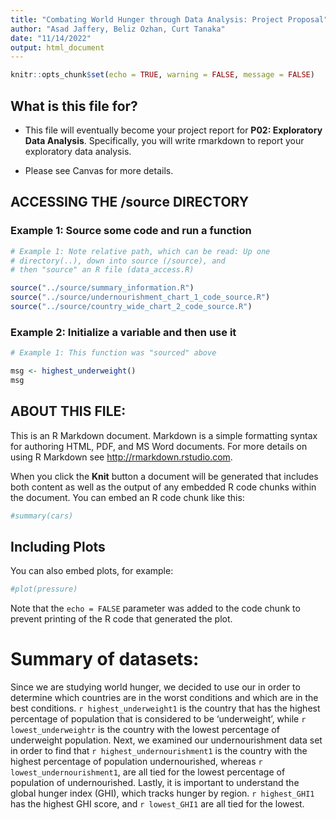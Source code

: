 ```yaml
---
title: "Combating World Hunger through Data Analysis: Project Proposal"
author: "Asad Jaffery, Beliz Ozhan, Curt Tanaka"
date: "11/14/2022"
output: html_document
---
```


```r
knitr::opts_chunk$set(echo = TRUE, warning = FALSE, message = FALSE)
```

## What is this file for?

* This file will eventually become your project report for **P02: Exploratory Data Analysis**. Specifically, you will write rmarkdown to report your exploratory data analysis.

* Please see Canvas for more details.

## ACCESSING THE /source DIRECTORY
### Example 1: Source some code and run a function
```r
# Example 1: Note relative path, which can be read: Up one
# directory(..), down into source (/source), and 
# then "source" an R file (data_access.R)

source("../source/summary_information.R")
source("../source/undernourishment_chart_1_code_source.R")
source("../source/country_wide_chart_2_code_source.R")

```

### Example 2: Initialize a variable and then use it
```r
# Example 1: This function was "sourced" above

msg <- highest_underweight()
msg
```



## ABOUT THIS FILE: 

This is an R Markdown document. Markdown is a simple formatting syntax for authoring HTML, PDF, and MS Word documents. For more details on using R Markdown see <http://rmarkdown.rstudio.com>.

When you click the **Knit** button a document will be generated that includes both content as well as the output of any embedded R code chunks within the document. You can embed an R code chunk like this:

```r
#summary(cars)
```

## Including Plots

You can also embed plots, for example:

```r
#plot(pressure)
```

Note that the `echo = FALSE` parameter was added to the code chunk to prevent printing of the R code that generated the plot.


# Summary of datasets:
Since we are studying world hunger, we decided to use our in order to determine which countries are in the worst conditions and which are in the best conditions. `r highest_underweight1` is the country that has the highest percentage of population that is considered to be 'underweight', while `r lowest_underweightr` is the country with the lowest percentage of underweight population. Next, we examined our undernourishment data set in order to find that `r highest_undernourishment1` is the country with the highest percentage of population undernourished, whereas `r lowest_undernourishment1`, are all tied for the lowest percentage of population of undernourished. Lastly, it is important to understand the global hunger index (GHI), which tracks hunger by region. `r highest_GHI1` has the highest GHI score, and `r lowest_GHI1` are all tied for the lowest.
